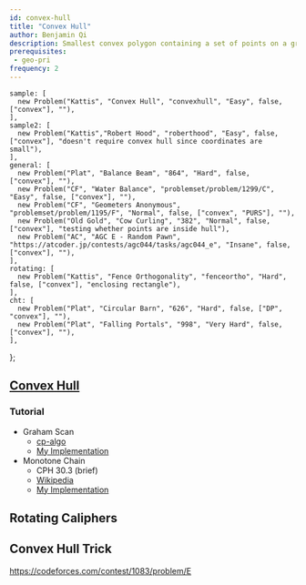 ```yaml
---
id: convex-hull
title: "Convex Hull"
author: Benjamin Qi
description: Smallest convex polygon containing a set of points on a grid.
prerequisites: 
 - geo-pri
frequency: 2
---
```



    sample: [
      new Problem("Kattis", "Convex Hull", "convexhull", "Easy", false, ["convex"], ""),
    ],
    sample2: [
      new Problem("Kattis","Robert Hood", "roberthood", "Easy", false, ["convex"], "doesn't require convex hull since coordinates are small"),
    ],
    general: [
      new Problem("Plat", "Balance Beam", "864", "Hard", false, ["convex"], ""),
      new Problem("CF", "Water Balance", "problemset/problem/1299/C", "Easy", false, ["convex"], ""),
      new Problem("CF", "Geometers Anonymous", "problemset/problem/1195/F", "Normal", false, ["convex", "PURS"], ""),
      new Problem("Old Gold", "Cow Curling", "382", "Normal", false, ["convex"], "testing whether points are inside hull"),
      new Problem("AC", "AGC E - Random Pawn", "https://atcoder.jp/contests/agc044/tasks/agc044_e", "Insane", false, ["convex"], ""),
    ],
    rotating: [
      new Problem("Kattis", "Fence Orthogonality", "fenceortho", "Hard", false, ["convex"], "enclosing rectangle"),
    ],
    cht: [
      new Problem("Plat", "Circular Barn", "626", "Hard", false, ["DP", "convex"], ""),
      new Problem("Plat", "Falling Portals", "998", "Very Hard", false, ["convex"], ""),
    ],
};

## [Convex Hull](https://en.wikipedia.org/wiki/Convex_hull_algorithms)

<Problems problems={problems.sample} />

### Tutorial

 - Graham Scan
   - [cp-algo](https://cp-algorithms.com/geometry/grahams-scan-convex-hull.html)
   - [My Implementation](https://github.com/bqi343/USACO/blob/master/Implementations/content/geometry%20(13)/Polygons/ConvexHull2.h)
 - Monotone Chain
   - CPH 30.3 (brief)
   - [Wikipedia](https://en.wikibooks.org/wiki/Algorithm_Implementation/Geometry/Convex_hull/Monotone_chain)
   - [My Implementation](https://github.com/bqi343/USACO/blob/master/Implementations/content/geometry%20(13)/Polygons/ConvexHull%20(13.2).h)

<Problems problems={problems.general} />

## Rotating Caliphers

<Problems problems={problems.sample2} />

<Resources>
  <Resource source="CF" title="Rotating calipers technique and applications" url="blog/entry/46162"> </Resource>
</Resources>

<Problems problems={problems.rotating} />

## Convex Hull Trick

<Resources>
  <Resource source="cp-algo" title="Convex Hull Trick" url="geometry/convex_hull_trick.html" starred> </Resource>
  <Resource source="CF" title="Convex Hull Trick - Geo Being Useful" url="blog/entry/63823" starred> </Resource>
</Resources>

<Problems problems={problems.cht} />

https://codeforces.com/contest/1083/problem/E